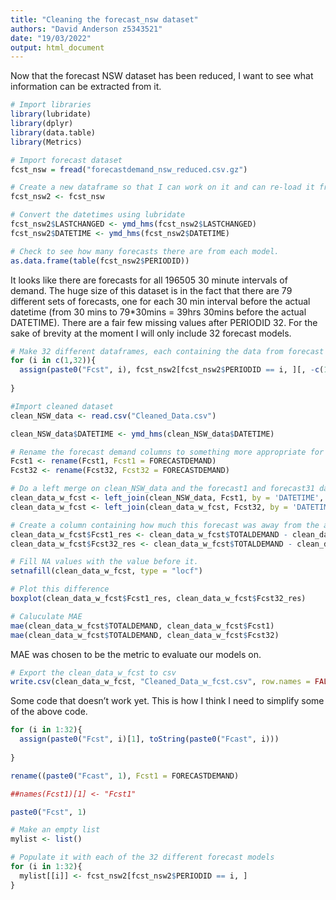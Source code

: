 ```yaml
---
title: "Cleaning the forecast_nsw dataset"
authors: "David Anderson z5343521"
date: "19/03/2022"
output: html_document
---
```


Now that the forecast NSW dataset has been reduced, I want to see what information can be extracted from it.

```r
# Import libraries
library(lubridate)
library(dplyr)
library(data.table)
library(Metrics)

# Import forecast dataset
fcst_nsw = fread("forecastdemand_nsw_reduced.csv.gz")
```

```r
# Create a new dataframe so that I can work on it and can re-load it from the original data without having to read the zipped file again which takes ages.
fcst_nsw2 <- fcst_nsw

# Convert the datetimes using lubridate
fcst_nsw2$LASTCHANGED <- ymd_hms(fcst_nsw2$LASTCHANGED)
fcst_nsw2$DATETIME <- ymd_hms(fcst_nsw2$DATETIME)

# Check to see how many forecasts there are from each model.
as.data.frame(table(fcst_nsw2$PERIODID))
```

It looks like there are forecasts for all 196505 30 minute intervals of demand. The huge size of this dataset is in the fact that there are 79 different sets of forecasts, one for each 30 min interval before the actual datetime (from 30 mins to 79*30mins = 39hrs 30mins before the actual DATETIME).
There are a fair few missing values after PERIODID 32. For the sake of brevity at the moment I will only include 32 forecast models.

```r
# Make 32 different dataframes, each containing the data from forecast 1*30mins out to 32*30mins out
for (i in c(1,32)){
  assign(paste0("Fcst", i), fcst_nsw2[fcst_nsw2$PERIODID == i, ][, -c(1, 3)])
  
}

#Import cleaned dataset
clean_NSW_data <- read.csv("Cleaned_Data.csv")

clean_NSW_data$DATETIME <- ymd_hms(clean_NSW_data$DATETIME)

# Rename the forecast demand columns to something more appropriate for each forecast
Fcst1 <- rename(Fcst1, Fcst1 = FORECASTDEMAND)
Fcst32 <- rename(Fcst32, Fcst32 = FORECASTDEMAND)

# Do a left merge on clean_NSW_data and the forecast1 and forecast31 data
clean_data_w_fcst <- left_join(clean_NSW_data, Fcst1, by = 'DATETIME', copy = TRUE)
clean_data_w_fcst <- left_join(clean_data_w_fcst, Fcst32, by = 'DATETIME', copy = TRUE)

# Create a column containing how much this forecast was away from the actual consumption
clean_data_w_fcst$Fcst1_res <- clean_data_w_fcst$TOTALDEMAND - clean_data_w_fcst$Fcst1
clean_data_w_fcst$Fcst32_res <- clean_data_w_fcst$TOTALDEMAND - clean_data_w_fcst$Fcst32

# Fill NA values with the value before it.
setnafill(clean_data_w_fcst, type = "locf")

# Plot this difference
boxplot(clean_data_w_fcst$Fcst1_res, clean_data_w_fcst$Fcst32_res)

# Caluculate MAE
mae(clean_data_w_fcst$TOTALDEMAND, clean_data_w_fcst$Fcst1)
mae(clean_data_w_fcst$TOTALDEMAND, clean_data_w_fcst$Fcst32)

```

MAE was chosen to be the metric to evaluate our models on.

```r
# Export the clean_data_w_fcst to csv
write.csv(clean_data_w_fcst, "Cleaned_Data_w_fcst.csv", row.names = FALSE)
```

































































Some code that doesn't work yet. This is how I think I need to simplify some of the above code.

```r
for (i in 1:32){
  assign(paste0("Fcst", i)[1], toString(paste0("Fcast", i)))
  
} 

rename((paste0("Fcast", 1), Fcst1 = FORECASTDEMAND)

##names(Fcst1)[1] <- "Fcst1"

paste0("Fcst", 1)
```


```r
# Make an empty list
mylist <- list()

# Populate it with each of the 32 different forecast models
for (i in 1:32){
  mylist[[i]] <- fcst_nsw2[fcst_nsw2$PERIODID == i, ]
}
```





